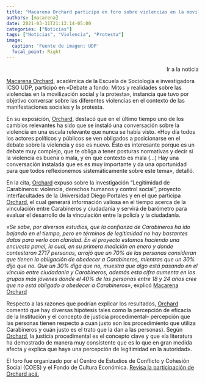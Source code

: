 ```yaml
---
title: "Macarena Orchard participó en foro sobre violencias en la movilización social y protesta"
authors: [macarena]
date: 2021-03-31T21:13:14-05:00
categories: ["Noticias"]
tags: ["Noticias", "Violencia", "Protesta"]
image:
  caption: 'Fuente de imagen: UDP'
  focal_point: Right
---
```


<p class = "cta-btns" align="right">
<a href="https://socialesehistoria.udp.cl/macaren-orchard-participo-en-foro-sobre-violencias-en-la-movilizacion-social-y-la-protesta/" style="text-decoration:none" target="_blank" rel="noopener" class="btn btn-primary btn-lg">Ir a la noticia</a></p>


[Macarena Orchard](/author/macarena-orchard/), académica de la Escuela de Sociología e investigadora ICSO UDP, participó en «Debate a fondo: Mitos y realidades sobre las violencias en la movilización social y la protesta», instancia que tuvo por objetivo conversar sobre las diferentes violencias en el contexto de las manifestaciones sociales y la protesta.

En su exposición, [Orchard](/author/macarena-orchard/), destacó que en el último tiempo uno de los cambios relevantes ha sido que se instaló una conversación sobre la violencia en una escala relevante que nunca se había visto. «Hoy día todos los actores políticos y públicos se ven obligados a posicionarse en el debate sobre la violencia y eso es nuevo. Esto es interesante porque es un debate muy complejo, que te obliga a tener posturas normativas y decir si la violencia es buena o mala, y en qué contexto es mala (…) Hay una conversación instalada que es es muy importante y da una oportunidad para que todos reflexionemos sistemáticamente sobre este tema», detalló.

En la cita, [Orchard](/author/macarena-orchard/) expuso sobre la investigación “Legitimidad de Carabineros: violencia, derechos humanos y control social”, proyecto interfacultades de la Universidad Diego Portales y en el que participa [Orchard](/author/macarena-orchard/), el cual generará información valiosa en el tiempo acerca de la vinculación entre Carabineros y ciudadanía y servirá de barómetro para evaluar el desarrollo de la vinculación entre la policía y la ciudadanía.

*«Se sabe, por diversos estudios, que la confianza de Carabineros ha ido bajando en el tiempo, pero en términos de legitimidad no hay bastantes datos para verlo con claridad. En el proyecto estamos haciendo una encuesta panel, la cual, en su primera medición en enero y donde contestaron 2717 personas, arrojó que un 70% de las personas consideran que tienen la obligación de obedecer a Carabineros, mientras que un 30% dijo que no. Que un 30% diga que no, muestra que algo está pasando en el vínculo entre ciudadanía y Carabineros, además esta cifra aumenta en los grupos más jóvenes donde el 40% de las personas entre 18 y 24 años cree que no está obligado a obedecer a Carabineros»*, explicó [Macarena Orchard](/author/macarena-orchard/)

Respecto a las razones que podrían explicar los resultados, [Orchard](/author/macarena-orchard/) comentó que hay diversas hipótesis tales como la percepción de eficacia de la Institución y el concepto de justicia procedimental– percepción que las personas tienen respecto a cuán justo son los procedimiento que utiliza Carabineros y cuán justo es el trato que la dan a las personas). Según [Orchard](/author/macarena-orchard/), la justicia procedimental es el concepto clave y que «la literatura ha demostrado de manera muy consistente que es lo que en gran medida afecta y explica que haya una percepción de legitimidad en la autoridad».

El foro fue organizado por el Centro de Estudios de Conflicto y Cohesión Social (COES) y el Fondo de Cultura Económica. [Revisa la participación de Orchard acá.](https://www.facebook.com/watch/live/?v=1693275540874436&ref=watch_permalink)
